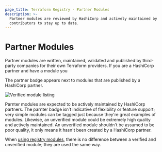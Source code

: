 ```yaml
---
page_title: Terraform Registry - Partner Modules
description: >-
  Partner modules are reviewed by HashiCorp and actively maintained by
  contributors to stay up to date.
---
```


# Partner Modules

Partner modules are written, maintained, validated and published by third-party companies for their own Terraform providers. If you are a HashiCorp partner and have a module you

The partner badge appears next to modules that are published by a HashiCorp partner.

![Verified module listing](/img/docs/registry-verified.png)

Parnter modules are expected to be actively maintained by HashiCorp partners.
The parnter badge isn’t indicative of flexibility or feature support; very
simple modules can be tagged just because they're great examples of modules.
Likewise, an unverified module could be extremely high quality and actively
maintained. An unverified module shouldn't be assumed to be poor quality, it
only means it hasn't been created by a HashiCorp partner.

When [using registry modules](/registry/modules/use), there is no
difference between a verified and unverified module; they are used the same
way.
